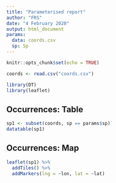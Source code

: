 ```yaml
---
title: "Parameterised report"
author: "FRS"
date: "4 February 2020"
output: html_document
params:
  data: coords.csv
  sp: Sp
---
```


```r
knitr::opts_chunk$set(echo = TRUE)
```

```r
coords <- read.csv("coords.csv")
```

```r
library(DT)
library(leaflet)
```

## Occurrences: Table

```r
sp1 <- subset(coords, sp == params$sp)
datatable(sp1)
```


## Occurrences: Map

```r
leaflet(sp1) %>%
  addTiles() %>%
  addMarkers(lng = ~lon, lat = ~lat)
```

